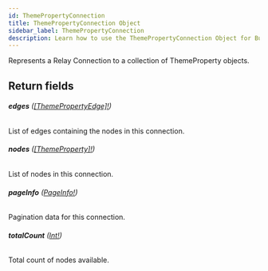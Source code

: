 ```yaml
---
id: ThemePropertyConnection
title: ThemePropertyConnection Object
sidebar_label: ThemePropertyConnection
description: Learn how to use the ThemePropertyConnection Object for Builder's API.
---
```


Represents a Relay Connection to a collection of ThemeProperty objects.

## Return fields

###### <b>edges</b> ([[ThemePropertyEdge]!](/self-managed/composer/builder/api/schema/object/ThemePropertyEdge.mdx))

List of edges containing the nodes in this connection.

###### <b>nodes</b> ([[ThemeProperty]!](/self-managed/composer/builder/api/schema/object/ThemeProperty.mdx))

List of nodes in this connection.

###### <b>pageInfo</b> ([PageInfo!](/self-managed/composer/builder/api/schema/object/PageInfo.mdx))

Pagination data for this connection.

###### <b>totalCount</b> ([Int!](/self-managed/composer/builder/api/schema/scalar/Int.mdx))

Total count of nodes available.
